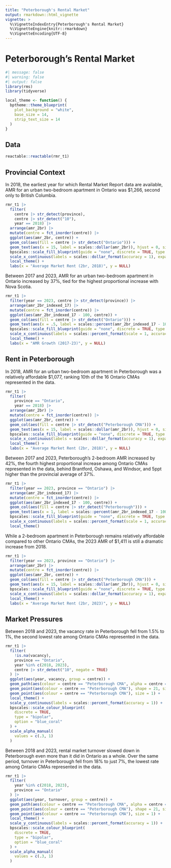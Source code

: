 ```yaml
---
title: "Peterborough's Rental Market"
output: rmarkdown::html_vignette
vignette: >
  %\VignetteIndexEntry{Peterborough's Rental Market}
  %\VignetteEngine{knitr::rmarkdown}
  %\VignetteEncoding{UTF-8}
---
```


# Peterborough's Rental Market

```r
#| message: false
#| warning: false
#| output: false
library(rms)
library(tidyverse)

local_theme <- function() {
  bptheme::theme_blueprint(
    plot_background = "white", 
    base_size = 14, 
    strip_text_size = 14
  )
}

```


## Data

```r
reactable::reactable(rmr_t1)
```

## Provincial Context

In 2018, the earliest year for which Rental Market Report data are available, AMR for an urban two-bedroom apartment in Ontario was $1,266, second only to British Columbia. 

```r
rmr_t1 |> 
  filter(
    centre |> str_detect(province),
    centre |> str_detect("10"), 
    year == 2018) |> 
  arrange(amr_2br) |> 
  mutate(centre = fct_inorder(centre)) |>  
  ggplot(aes(amr_2br, centre)) + 
  geom_col(aes(fill = centre |> str_detect("Ontario"))) + 
  geom_text(aes(x = 15, label = scales::dollar(amr_2br)), hjust = 0, size = 14, fontface = "bold", size.unit = "pt", colour = "white") +
  bpscales::scale_fill_blueprint(guide = "none", discrete = TRUE, type = "bipolar", option = "blue_green") +
  scale_x_continuous(labels = scales::dollar_format(accuracy = 1), expand = expansion(mult = c(0, .05))) +
  local_theme() + 
  labs(x = "Average Market Rent (2br, 2018)", y = NULL)
```

Between 2017 and 2023, AMR for an urban two-bedroom apartment in Ontario increased by 37%, tied for the highest proportional increase with Nova Scotia. 

```r
rmr_t1 |> 
  filter(year == 2023, centre |> str_detect(province)) |>
  arrange(amr_2br_indexed_17) |> 
  mutate(centre = fct_inorder(centre)) |>  
  ggplot(aes(amr_2br_indexed_17 - 100, centre)) + 
  geom_col(aes(fill = centre |> str_detect("Ontario"))) + 
  geom_text(aes(x = .5, label = scales::percent(amr_2br_indexed_17 - 100, scale = 1, accuracy = 1)), fontface= "bold", hjust = 0, size = 14, size.unit = "pt", colour = "white") +
  bpscales::scale_fill_blueprint(guide = "none", discrete = TRUE, type = "bipolar", option = "blue_green") + 
  scale_x_continuous(labels = scales::percent_format(scale = 1, accuracy = 1), expand = expansion(mult = c(0, .05))) + 
  local_theme() + 
  labs(x = "AMR Growth (2017-23)", y = NULL)
```

## Rent in Peterborough

In 2018, AMR for an urban two-bedroom apartment in Peterborough was a relatively affordable $1,077, ranking 10th of the 16 Ontario CMAs represented in the data. 

```r
rmr_t1 |> 
  filter(
    province == "Ontario", 
    year == 2018) |> 
  arrange(amr_2br) |> 
  mutate(centre = fct_inorder(centre)) |>  
  ggplot(aes(amr_2br, centre)) + 
  geom_col(aes(fill = centre |> str_detect("Peterborough CMA"))) + 
  geom_text(aes(x = 15, label = scales::dollar(amr_2br)), hjust = 0, size = 14, fontface= "bold", size.unit = "pt", colour = "white") +
  bpscales::scale_fill_blueprint(guide = "none", discrete = TRUE, type = "bipolar", option = "blue_green") +
  scale_x_continuous(labels = scales::dollar_format(accuracy = 1), expand = expansion(mult = c(0, .05))) +
  local_theme() + 
  labs(x = "Average Market Rent (2br, 2018)", y = NULL)
```

Between 2017 and 2023, Peterborough's 2-bedroom AMR increased by 42%, the fourth highest proportional increase among Ontario CMAs represented in the data, behind Brantford, Oshawa, and Windsor, and 5ppt higher than the provincial average of 37%. 

```r
rmr_t1 |> 
  filter(year == 2023, province == "Ontario") |>
  arrange(amr_2br_indexed_17) |> 
  mutate(centre = fct_inorder(centre)) |>  
  ggplot(aes(amr_2br_indexed_17 - 100, centre)) + 
  geom_col(aes(fill = centre |> str_detect("Peterborough"))) + 
  geom_text(aes(x = 1, label = scales::percent(amr_2br_indexed_17 - 100, scale = 1, accuracy = 1)), fontface = "bold", hjust = 0, size = 14, size.unit = "pt", colour = "white") +
  bpscales::scale_fill_blueprint(guide = "none", discrete = TRUE, type = "bipolar", option = "blue_green") + 
  scale_x_continuous(labels = scales::percent_format(scale = 1, accuracy = 1), expand = expansion(mult = c(0, .05))) + 
  local_theme()
```

While a 2-bedroom apartment in Peterborough remains relatively affordable compared to other Ontario CMAs, the 2023 AMR of $1,411 is still a dramatic increase from 2018. 

```r
rmr_t1 |> 
  filter(year == 2023, province == "Ontario") |> 
  arrange(amr_2br) |> 
  mutate(centre = fct_inorder(centre)) |>  
  ggplot(aes(amr_2br, centre)) + 
  geom_col(aes(fill = centre |> str_detect("Peterborough CMA"))) + 
  geom_text(aes(x = 15, label = scales::dollar(amr_2br)), hjust = 0, size = 14, fontface = "bold", size.unit = "pt", colour = "white") +
  bpscales::scale_fill_blueprint(guide = "none", discrete = TRUE, type = "bipolar", option = "blue_green") +
  scale_x_continuous(labels = scales::dollar_format(accuracy = 1), expand = expansion(mult = c(0, .05))) +
  local_theme() + 
  labs(x = "Average Market Rent (2br, 2023)", y = NULL)
```

## Market Pressures

Between 2018 and 2023, the vacancy rate in Peterborough fell from 1.5% to 1%, the second lowest rate among Ontario CMAs represented in the data. 

```r
rmr_t1 |> 
  filter(
    !is.na(vacancy), 
    province == "Ontario",
    year %in% c(2018, 2023),
    centre |> str_detect("10", negate = TRUE)
  ) |> 
  ggplot(aes(year, vacancy, group = centre)) + 
  geom_path(aes(colour = centre == "Peterborough CMA", alpha = centre == "Peterborough CMA")) + 
  geom_point(aes(colour = centre == "Peterborough CMA"), shape = 21, size = 3) + 
  geom_point(aes(colour = centre == "Peterborough CMA"), size = 1) + 
  local_theme() + 
  scale_y_continuous(labels = scales::percent_format(accuracy = 1)) +  
  bpscales::scale_colour_blueprint(
    discrete = TRUE, 
    type = "bipolar", 
    option = "blue_coral"
  ) + 
  scale_alpha_manual(
    values = c(.3, 1)
  )
```

Between 2018 and 2023, rental market turnover slowed down in Peterborough even more than it did in Ontario as a whole. Over the same period, turnover in Peterborough fell from 18% to just 7%, the lowest rate among Ontario CMAs represented in the data.

```r
rmr_t1 |> 
  filter(
    year %in% c(2018, 2023), 
    province == "Ontario"
  ) |> 
  ggplot(aes(year, turnover, group = centre)) + 
  geom_path(aes(colour = centre == "Peterborough CMA", alpha = centre == "Peterborough CMA")) + 
  geom_point(aes(colour = centre == "Peterborough CMA"), shape = 21, size = 3) + 
  geom_point(aes(colour = centre == "Peterborough CMA"), size = 1) + 
  local_theme() + 
  scale_y_continuous(labels = scales::percent_format(accuracy = 1)) +  
  bpscales::scale_colour_blueprint(
    discrete = TRUE, 
    type = "bipolar", 
    option = "blue_coral"
  ) + 
  scale_alpha_manual(
    values = c(.3, 1)
  )
```

